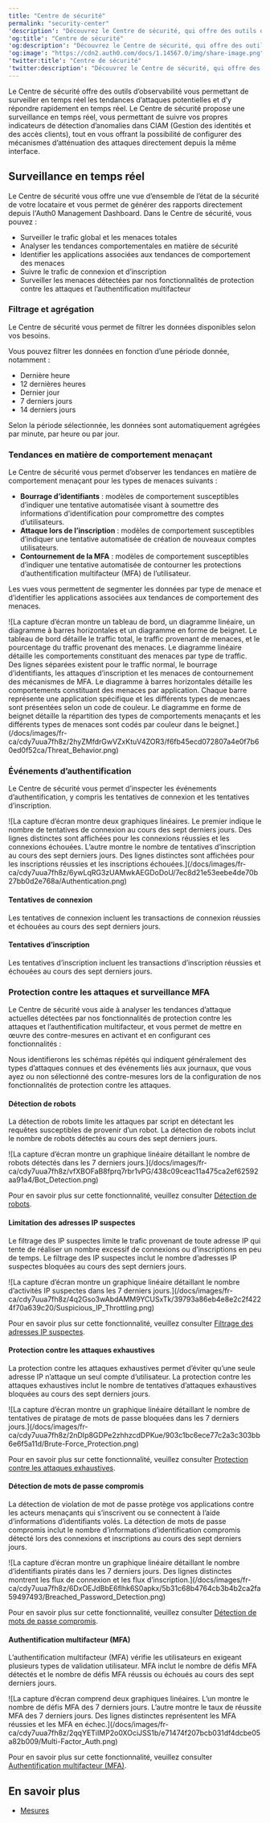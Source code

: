 ```yaml
---
title: "Centre de sécurité"
permalink: "security-center"
'description': "Découvrez le Centre de sécurité, qui offre des outils d’observabilité vous permettant de surveiller en temps réel les tendances d’attaques potentielles et d’y répondre rapidement en temps réel."
'og:title': "Centre de sécurité"
'og:description': "Découvrez le Centre de sécurité, qui offre des outils d’observabilité vous permettant de surveiller en temps réel les tendances d’attaques potentielles et d’y répondre rapidement en temps réel."
'og:image': "https://cdn2.auth0.com/docs/1.14567.0/img/share-image.png"
'twitter:title': "Centre de sécurité"
'twitter:description': "Découvrez le Centre de sécurité, qui offre des outils d’observabilité vous permettant de surveiller en temps réel les tendances d’attaques potentielles et d’y répondre rapidement en temps réel."
---
```


Le Centre de sécurité offre des outils d’observabilité vous permettant de surveiller en temps réel les tendances d’attaques potentielles et d’y répondre rapidement en temps réel. Le Centre de sécurité propose une surveillance en temps réel, vous permettant de suivre vos propres indicateurs de détection d’anomalies dans CIAM (Gestion des identités et des accès clients), tout en vous offrant la possibilité de configurer des mécanismes d’atténuation des attaques directement depuis la même interface.

## Surveillance en temps réel

Le Centre de sécurité vous offre une vue d’ensemble de l’état de la sécurité de votre locataire et vous permet de générer des rapports directement depuis l'Auth0 Management Dashboard. Dans le Centre de sécurité, vous pouvez :

* Surveiller le trafic global et les menaces totales
* Analyser les tendances comportementales en matière de sécurité
* Identifier les applications associées aux tendances de comportement des menaces
* Suivre le trafic de connexion et d’inscription
* Surveiller les menaces détectées par nos fonctionnalités de protection contre les attaques et l’authentification multifacteur

### Filtrage et agrégation

Le Centre de sécurité vous permet de filtrer les données disponibles selon vos besoins.

Vous pouvez filtrer les données en fonction d’une période donnée, notamment :

* Dernière heure
* 12 dernières heures
* Dernier jour
* 7 derniers jours
* 14 derniers jours

Selon la période sélectionnée, les données sont automatiquement agrégées par minute, par heure ou par jour.

### Tendances en matière de comportement menaçant

Le Centre de sécurité vous permet d’observer les tendances en matière de comportement menaçant pour les types de menaces suivants :

* **Bourrage d’identifiants** : modèles de comportement susceptibles d’indiquer une tentative automatisée visant à soumettre des informations d’identification pour compromettre des comptes d’utilisateurs.
* **Attaque lors de l’inscription** : modèles de comportement susceptibles d’indiquer une tentative automatisée de création de nouveaux comptes utilisateurs.
* **Contournement de la <Tooltip href="/docs/docs/fr-ca/glossary?term=multifactor-authentication" tip="Authentification multifacteur (MFA)
Processus d’authentification de l’utilisateur qui utilise un facteur en plus du nom d’utilisateur et du mot de passe, tel qu’un code par SMS." cta="Voir le glossaire">MFA</Tooltip>** : modèles de comportement susceptibles d’indiquer une tentative automatisée de contourner les protections d’authentification multifacteur (MFA) de l’utilisateur.

Les vues vous permettent de segmenter les données par type de menace et d’identifier les applications associées aux tendances de comportement des menaces.

<Frame>![La capture d’écran montre un tableau de bord, un diagramme linéaire, un diagramme à barres horizontales et un diagramme en forme de beignet. Le tableau de bord détaille le traffic total, le traffic provenant de menaces, et le pourcentage du traffic provenant des menaces. Le diagramme linéaire détaille les comportements constituant des menaces par type de traffic. Des lignes séparées existent pour le traffic normal, le bourrage d’identifiants, les attaques d’inscription et les menaces de contournement des mécanismes de MFA. Le diagramme à barres horizontales détaille les comportements constituant des menaces par application. Chaque barre représente une application spécifique et les différents types de mencaes sont présentées selon un code de couleur. Le diagramme en forme de beignet détaille la répartition des types de comportements menaçants et les différents types de menaces sont codés par couleur dans le beignet.](/docs/images/fr-ca/cdy7uua7fh8z/2hyZMfdrGwVZxKtuV4ZOR3/f6fb45ecd072807a4e0f7b60ed0f52ca/Threat_Behavior.png)</Frame>

### Événements d’authentification

Le Centre de sécurité vous permet d’inspecter les événements d’authentification, y compris les tentatives de connexion et les tentatives d’inscription.

<Frame>![La capture d’écran montre deux graphiques linéaires. Le premier indique le nombre de tentatives de connexion au cours des sept derniers jours. Des lignes distinctes sont affichées pour les connexions réussies et les connexions échouées. L’autre montre le nombre de tentatives d’inscription au cours des sept derniers jours. Des lignes distinctes sont affichées pour les inscriptions réussies et les inscriptions échouées.](/docs/images/fr-ca/cdy7uua7fh8z/6ywLqRG3zUAMwkAEGDoDoU/7ec8d21e53eebe4de70b27bb0d2e768a/Authentication.png)</Frame>

#### Tentatives de connexion

Les tentatives de connexion incluent les transactions de connexion réussies et échouées au cours des sept derniers jours.

#### Tentatives d’inscription

Les tentatives d’inscription incluent les transactions d’inscription réussies et échouées au cours des sept derniers jours.

### Protection contre les attaques et surveillance MFA

Le Centre de sécurité vous aide à analyser les tendances d’attaque actuelles détectées par nos fonctionnalités de protection contre les attaques et l’authentification multifacteur, et vous permet de mettre en œuvre des contre-mesures en activant et en configurant ces fonctionnalités :

<Callout icon="file-lines" color="#0EA5E9" iconType="regular">

Nous identifierons les schémas répétés qui indiquent généralement des types d’attaques connues et des événements liés aux journaux, que vous ayez ou non sélectionné des contre-mesures lors de la configuration de nos fonctionnalités de protection contre les attaques.

</Callout>

#### Détection de robots

La détection de robots limite les attaques par script en détectant les requêtes susceptibles de provenir d’un robot. La détection de robots inclut le nombre de robots détectés au cours des sept derniers jours.

<Frame>![La capture d’écran montre un graphique linéaire détaillant le nombre de robots détectés dans les 7 derniers jours.](/docs/images/fr-ca/cdy7uua7fh8z/vfXBOFaB8fprq7rbr1vPG/438c09ceac11a475ca2ef62592aa91a4/Bot_Detection.png)</Frame>

Pour en savoir plus sur cette fonctionnalité, veuillez consulter [Détection de robots](/docs/fr-ca/secure/attack-protection/bot-detection).

#### Limitation des adresses IP suspectes

Le filtrage des IP suspectes limite le trafic provenant de toute adresse IP qui tente de réaliser un nombre excessif de connexions ou d’inscriptions en peu de temps. Le filtrage des IP suspectes inclut le nombre d’adresses IP suspectes bloquées au cours des sept derniers jours.

<Frame>![La capture d’écran montre un graphique linéaire détaillant le nombre d’activités IP suspectes dans les 7 derniers jours.](/docs/images/fr-ca/cdy7uua7fh8z/4q2Gso3wAbdAMM9YCUSxTk/39793a86eb4e8e2c2f4224f70a639c20/Suspicious_IP_Throttling.png)</Frame>

Pour en savoir plus sur cette fonctionnalité, veuillez consulter [Filtrage des adresses IP suspectes](/docs/fr-ca/secure/attack-protection/suspicious-ip-throttling).

#### Protection contre les attaques exhaustives

La protection contre les attaques exhaustives permet d’éviter qu’une seule adresse IP n’attaque un seul compte d’utilisateur. La protection contre les attaques exhaustives inclut le nombre de tentatives d’attaques exhaustives bloquées au cours des sept derniers jours.

<Frame>![La capture d’écran montre un graphique linéaire détaillant le nombre de tentatives de piratage de mots de passe bloquées dans les 7 derniers jours.](/docs/images/fr-ca/cdy7uua7fh8z/2nDIp8GDPe2zhhzcdDPKue/903c1bc6ece77c2a3c303bb6e6f5a11d/Brute-Force_Protection.png)</Frame>

Pour en savoir plus sur cette fonctionnalité, veuillez consulter [Protection contre les attaques exhaustives](/docs/fr-ca/secure/attack-protection/brute-force-protection).

#### Détection de mots de passe compromis

La détection de violation de mot de passe protège vos applications contre les acteurs menaçants qui s’inscrivent ou se connectent à l’aide d’informations d’identifiants volés. La détection de mots de passe compromis inclut le nombre d’informations d’identification compromis détecté lors des connexions et inscriptions au cours des sept derniers jours.

<Frame>![La capture d’écran montre un graphique linéaire détaillant le nombre d’identifiants piratés dans les 7 derniers jours. Des lignes distinctes montrent les flux de connexion et les flux d’inscription.](/docs/images/fr-ca/cdy7uua7fh8z/6DxOEJdBbE6flhk6S0apkx/5b31c68b4764cb3b4b2ca2fa59497493/Breached_Password_Detection.png)</Frame>

Pour en savoir plus sur cette fonctionnalité, veuillez consulter [Détection de mots de passe compromis](/docs/fr-ca/secure/attack-protection/breached-password-detection).

#### Authentification multifacteur (MFA)

L’authentification multifacteur (MFA) vérifie les utilisateurs en exigeant plusieurs types de validation utilisateur. MFA inclut le nombre de défis MFA détectés et le nombre de défis MFA réussis ou échoués au cours des sept derniers jours.

<Frame>![La capture d’écran comprend deux graphiques linéaires. L’un montre le nombre de défis MFA des 7 derniers jours. L’autre montre le taux de réussite MFA des 7 derniers jours. Des lignes distinctes représentent les MFA réussies et les MFA en échec.](/docs/images/fr-ca/cdy7uua7fh8z/2qqYETiIMP2o0XOciJSS1b/e71474f207bcb031df4dcbe05a82b009/Multi-Factor_Auth.png)</Frame>

Pour en savoir plus sur cette fonctionnalité, veuillez consulter [Authentification multifacteur (MFA)](/docs/fr-ca/secure/multi-factor-authentication).

## En savoir plus

* [Mesures](/docs/fr-ca/secure/security-center/metrics)
